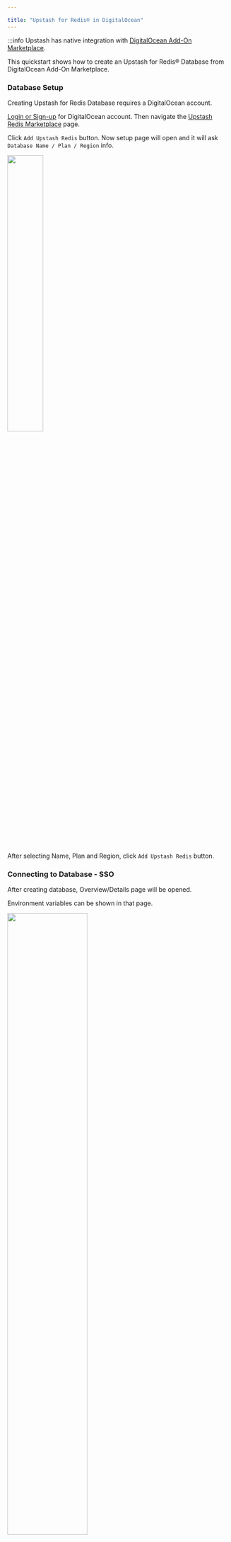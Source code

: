 ```yaml
---

title: "Upstash for Redis® in DigitalOcean"
---
```


:::info
Upstash has native integration with [DigitalOcean Add-On Marketplace](https://marketplace.digitalocean.com/add-ons/upstash-redis).

This quickstart shows how to create an Upstash for Redis® Database from DigitalOcean Add-On Marketplace.

### Database Setup

Creating Upstash for Redis Database requires a DigitalOcean account.

[Login or Sign-up](https://cloud.digitalocean.com/login) for DigitalOcean account. Then navigate the [Upstash Redis Marketplace](https://marketplace.digitalocean.com/add-ons/upstash-redis) page.

Click `Add Upstash Redis` button. Now setup page will open and it will ask `Database Name / Plan / Region` info.

<Frame>
    <Frame>
        <img src="/img/digitalocean/img.png" width="40%" />
    </Frame>
</Frame>

After selecting Name, Plan and Region, click `Add Upstash Redis` button.

### Connecting to Database - SSO

After creating database, Overview/Details page will be opened.

Environment variables can be shown in that page.

<Frame>
    <Frame>
        <img src="/img/digitalocean/img2.png" width="60%" />
    </Frame>
</Frame>

While creating a Droplet, Upstash Addon can be selected and environment variables are automatically injected to Droplet.

These Steps can be followed: `Create --> Droplets --> Marketplace Add-Ons` then select the previously created Upstash Redis Addon.

<Frame>
    <Frame>
        <img src="/img/digitalocean/img3.png" width="60%" />
    </Frame>
</Frame>

Upstash also support Single Sign-On from DigitalOcean to Upstash Console.

So databases created from DigitalOcean can benefit from Upstash Console features.

In order to access Upstash Console from DigitalOcean just click `Dashboard` link when you create the Upstash addon.
